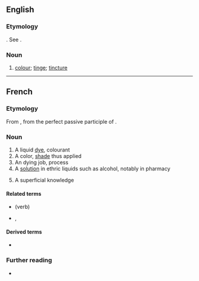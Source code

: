 ==English==

===Etymology===
{{etyl|fr|en}}. See {{term|tincture}}.

===Noun===
{{en-noun}}

# {{lb|en|obsolete}} [[colour]]; [[tinge]]; [[tincture]]
#: {{rfquotek|Holland}}

{{Webster 1913}}

----

==French==

===Etymology===
From {{etyl|la|fr}} {{m|la|tinctūra}}, from {{m|la|tinctus}} the perfect passive participle of {{m|la|tingō}}.

===Noun===
{{fr-noun|f}}

# A liquid [[dye]], colourant
# A color, [[shade]] thus applied
# An dying job, process
# A [[solution]] in ethric liquids such as alcohol, notably in pharmacy
# {{lb|fr|figuratively}} A superficial knowledge

====Related terms====
* {{l|fr|teindre}} (verb)
* {{l|fr|teint|g=m}}, {{l|fr|teinte|g=f}}

====Derived terms====
* {{l|fr|teinturerie}}

===Further reading===
* {{R:TLFi}}